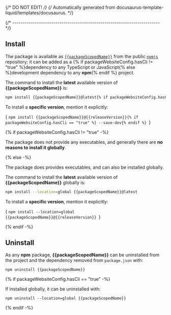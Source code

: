 
{/* DO NOT EDIT! */}
{/* Automatically generated from docusaurus-template-liquid/templates/docusaurus. */}


{/* ------------------------------------------------------------------------ */}

## Install

The package is available as
[`{{packageScopedName}}`](https://www.npmjs.com/package/{{packageScopedName}}/)
from the public [`npmjs`](https://www.npmjs.com) repository;
it can be added as a
{% if packageWebsiteConfig.hasCli != "true" %}dependency to any TypeScript or JavaScript{% else %}development dependency to any **npm**{% endif %}
project.

The command to install the
**latest** available version of **{{packageScopedName}}** is:

```sh
npm install {{packageScopedName}}@latest{% if packageWebsiteConfig.hasCli == "true" %} --save-dev{% endif %}
```

To install a **specific version**, mention it explicitly:

<CodeBlock language="sh"> {
`npm install {{packageScopedName}}@{{releaseVersion}}{% if packageWebsiteConfig.hasCli == "true" %} --save-dev{% endif %}
`} </CodeBlock>

{% if packageWebsiteConfig.hasCli != "true" -%}

The package does not provide any executables, and generally there are **no
reasons to install it globally**.

{% else -%}

The package does provides executables, and can also
be installed globally.

The command to install the
**latest** available version of **{{packageScopedName}}** globally is:

```sh
npm install --location=global {{packageScopedName}}@latest
```

To install a **specific version**, mention it explicitly:

<CodeBlock language="sh"> {
`npm install --location=global {{packageScopedName}}@{{releaseVersion}}
`} </CodeBlock>

{% endif -%}

## Uninstall

As any **npm** package, **{{packageScopedName}}** can be uninstalled
from the project and the dependency removed from `package.json` with:

```console
npm uninstall {{packageScopedName}}
```

{% if packageWebsiteConfig.hasCli == "true" -%}

If installed globally, it can be uninstalled with:

```console
npm uninstall --location=global {{packageScopedName}}
```

{% endif -%}
